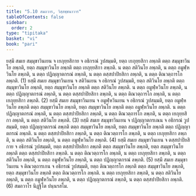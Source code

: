 ```yaml
---
title: "5.10 สมถวาร, วิสฺสชฺชนาวาร"
tableOfContents: false
sidebar:
  order: 2
type: "tipitaka"
basket: "vi"
book: "pari"
---
```



<DynamicBreadcrumb />

<Division number="305" book="pari">

<Paragraph number="1321" book="pari">
ยสฺมึ สมเย สมฺมุขาวินเยน จ เยภุยฺยสิกาย จ อธิกรณํ วูปสมฺมติ, ยตฺถ เยภุยฺยสิกา ลพฺภติ ตตฺถ สมฺมุขาวินโย ลพฺภติ, ยตฺถ สมฺมุขาวินโย ลพฺภติ ตตฺถ เยภุยฺยสิกา ลพฺภติ. น ตตฺถ สติวินโย ลพฺภติ, น ตตฺถ อมูฬฺหวินโย ลพฺภติ, น ตตฺถ ปฏิญฺญาตกรณํ ลพฺภติ, น ตตฺถ ตสฺสปาปิยสิกา ลพฺภติ, น ตตฺถ ติณวตฺถารโก ลพฺภติ. (1)
</Paragraph>

<Paragraph number="1322" book="pari">
ยสฺมึ สมเย สมฺมุขาวินเยน จ สติวินเยน จ อธิกรณํ วูปสมฺมติ, ยตฺถ สติวินโย ลพฺภติ ตตฺถ สมฺมุขาวินโย ลพฺภติ, ยตฺถ สมฺมุขาวินโย ลพฺภติ ตตฺถ สติวินโย ลพฺภติ. น ตตฺถ อมูฬฺหวินโย ลพฺภติ, น ตตฺถ ปฏิญฺญาตกรณํ ลพฺภติ, น ตตฺถ ตสฺสปาปิยสิกา ลพฺภติ, น ตตฺถ ติณวตฺถารโก ลพฺภติ, น ตตฺถ เยภุยฺยสิกา ลพฺภติ. (2)
</Paragraph>

<Paragraph number="1323" book="pari">
ยสฺมึ สมเย สมฺมุขาวินเยน จ อมูฬฺหวินเยน จ อธิกรณํ วูปสมฺมติ, ยตฺถ อมูฬฺหวินโย ลพฺภติ ตตฺถ สมฺมุขาวินโย ลพฺภติ, ยตฺถ สมฺมุขาวินโย ลพฺภติ ตตฺถ อมูฬฺหวินโย ลพฺภติ. น ตตฺถ ปฏิญฺญาตกรณํ ลพฺภติ, น ตตฺถ ตสฺสปาปิยสิกา ลพฺภติ, น ตตฺถ ติณวตฺถารโก ลพฺภติ, น ตตฺถ เยภุยฺยสิกา ลพฺภติ, น ตตฺถ สติวินโย ลพฺภติ. (3)
</Paragraph>

<Paragraph number="1324" book="pari">
ยสฺมึ สมเย สมฺมุขาวินเยน จ ปฏิญฺญาตกรเณน จ อธิกรณํ วูปสมฺมติ, ยตฺถ ปฏิญฺญาตกรณํ ลพฺภติ ตตฺถ สมฺมุขาวินโย ลพฺภติ, ยตฺถ สมฺมุขาวินโย ลพฺภติ ตตฺถ ปฏิญฺญาตกรณํ ลพฺภติ. น ตตฺถ ตสฺสปาปิยสิกา ลพฺภติ, น ตตฺถ ติณวตฺถารโก ลพฺภติ, น ตตฺถ เยภุยฺยสิกา ลพฺภติ, น ตตฺถ สติวินโย ลพฺภติ, น ตตฺถ อมูฬฺหวินโย ลพฺภติ. (4)
</Paragraph>

<Paragraph number="1325" book="pari">
ยสฺมึ สมเย สมฺมุขาวินเยน จ ตสฺสปาปิยสิกาย จ อธิกรณํ วูปสมฺมติ, ยตฺถ ตสฺสปาปิยสิกา ลพฺภติ ตตฺถ สมฺมุขาวินโย ลพฺภติ, ยตฺถ สมฺมุขาวินโย ลพฺภติ ตตฺถ ตสฺสปาปิยสิกา ลพฺภติ. น ตตฺถ ติณวตฺถารโก ลพฺภติ, น ตตฺถ เยภุยฺยสิกา ลพฺภติ, น ตตฺถ สติวินโย ลพฺภติ, น ตตฺถ อมูฬฺหวินโย ลพฺภติ, น ตตฺถ ปฏิญฺญาตกรณํ ลพฺภติ. (5)
</Paragraph>

<Paragraph number="1326" book="pari">
ยสฺมึ สมเย สมฺมุขาวินเยน จ ติณวตฺถารเกน จ อธิกรณํ วูปสมฺมติ, ยตฺถ ติณวตฺถารโก ลพฺภติ ตตฺถ สมฺมุขาวินโย ลพฺภติ, ยตฺถ สมฺมุขาวินโย ลพฺภติ ตตฺถ ติณวตฺถารโก ลพฺภติ. น ตตฺถ เยภุยฺยสิกา ลพฺภติ, น ตตฺถ สติวินโย ลพฺภติ, น ตตฺถ อมูฬฺหวินโย ลพฺภติ, น ตตฺถ ปฏิญฺญาตกรณํ ลพฺภติ, น ตตฺถ ตสฺสปาปิยสิกา ลพฺภติ. (6)

</Paragraph>
</Division>

<Paragraph number="1327" type="center" book="pari">
สมถวาโร นิฏฺฐิโต ปนฺนรสโม.
</Paragraph>
